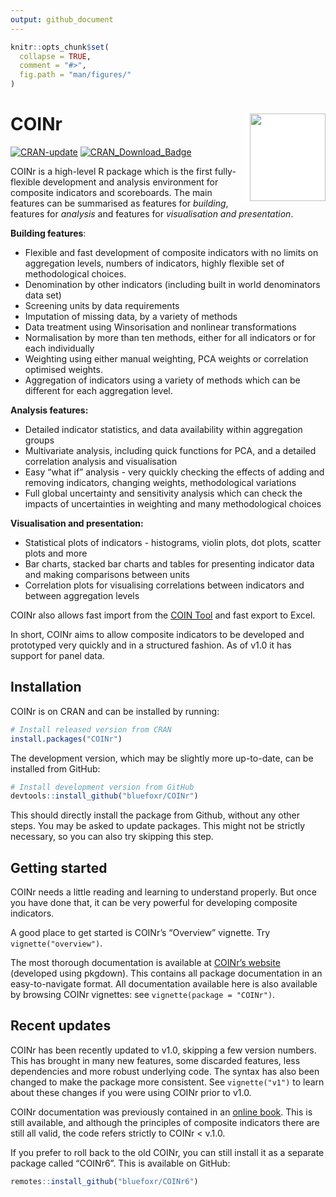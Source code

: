 ```yaml
---
output: github_document
---
```


<!-- README.md is generated from README.Rmd. Please edit that file -->

```r
knitr::opts_chunk$set(
  collapse = TRUE,
  comment = "#>",
  fig.path = "man/figures/"
)
```

# COINr <img src="man/figures/COINr_logo.png" width="121px" height="140px" align="right" style="padding-left:10px;background-color:white;" />

<!-- badges: start -->
[![CRAN-update](https://www.r-pkg.org/badges/version-ago/COINr)](https://cran.r-project.org/package=COINr)
[![CRAN\_Download\_Badge](http://cranlogs.r-pkg.org/badges/COINr)](https://CRAN.R-project.org/package=COINr)
<!-- badges: end -->

COINr is a high-level R package which is the first fully-flexible development and analysis environment for composite indicators and scoreboards. The main features can be summarised as features for *building*, features for *analysis* and features for *visualisation and presentation*.

**Building features**:

* Flexible and fast development of composite indicators with no limits on aggregation levels, numbers of indicators, highly flexible set of methodological choices.
* Denomination by other indicators (including built in world denominators data set)
* Screening units by data requirements
* Imputation of missing data, by a variety of methods
* Data treatment using Winsorisation and nonlinear transformations
* Normalisation by more than ten methods, either for all indicators or for each individually
* Weighting using either manual weighting, PCA weights or correlation optimised weights.
* Aggregation of indicators using a variety of methods which can be different for each aggregation level.

**Analysis features:**

* Detailed indicator statistics, and data availability within aggregation groups
* Multivariate analysis, including quick functions for PCA, and a detailed correlation analysis and visualisation
* Easy "what if" analysis - very quickly checking the effects of adding and removing indicators, changing weights, methodological variations
* Full global uncertainty and sensitivity analysis which can check the impacts of uncertainties in weighting and many methodological choices

**Visualisation and presentation:**

* Statistical plots of indicators - histograms, violin plots, dot plots, scatter plots and more
* Bar charts, stacked bar charts and tables for presenting indicator data and making comparisons between units
* Correlation plots for visualising correlations between indicators and between aggregation levels

COINr also allows fast import from the [COIN Tool](https://knowledge4policy.ec.europa.eu/composite-indicators/coin-tool_en) and fast export to Excel.

In short, COINr aims to allow composite indicators to be developed and prototyped very quickly and in a structured fashion. As of v1.0 it has support for panel data.

## Installation

COINr is on CRAN and can be installed by running:

```r
# Install released version from CRAN
install.packages("COINr")
```

The development version, which may be slightly more up-to-date, can be installed from GitHub:

```r
# Install development version from GitHub
devtools::install_github("bluefoxr/COINr")
```

This should directly install the package from Github, without any other steps. You may be asked to update packages. This might not be strictly necessary, so you can also try skipping this step.

## Getting started

COINr needs a little reading and learning to understand properly. But once you have done that, it can be very powerful for developing composite indicators.

A good place to get started is COINr's "Overview" vignette. Try `vignette("overview")`.

The most thorough documentation is available at [COINr's website](https://bluefoxr.github.io/COINr/) (developed using pkgdown). This contains all package documentation in an easy-to-navigate format. All documentation available here is also available by browsing COINr vignettes: see `vignette(package = "COINr")`.

## Recent updates

COINr has been recently updated to v1.0, skipping a few version numbers. This has brought in many new features, some discarded features, less dependencies and more robust underlying code. The syntax has also been changed to make the package more consistent. See `vignette("v1")` to learn about these changes if you were using COINr prior to v1.0.

COINr documentation was previously contained in an [online book](https://bluefoxr.github.io/COINrDoc/). This is still available, and although the principles of composite indicators there are still all valid, the code refers strictly to COINr < v.1.0.

If you prefer to roll back to the old COINr, you can still install it as a separate package called "COINr6". This is available on GitHub:

```r
remotes::install_github("bluefoxr/COINr6")
```
